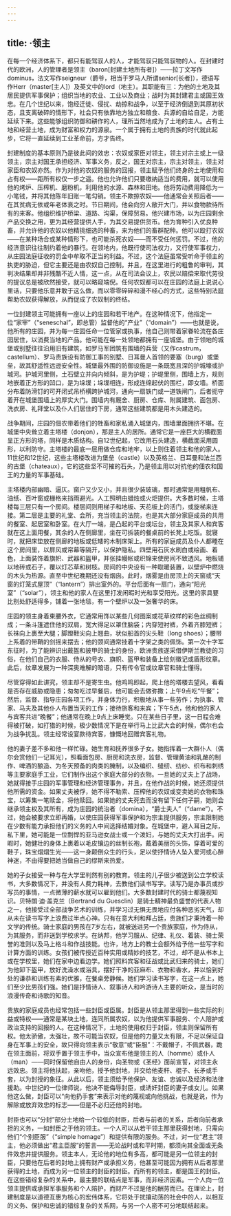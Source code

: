 ```yaml
---
---
---
```

title: ·领主
---




在每一个经济体系下，都只有能驾驭人的人，才能驾驭只能驾驭物的人。在封建时代的欧洲，人的管理者是领主（baron[封建土地所有者]）——拉丁文写作dominus，法文写作seigneur（爵爷，相当于罗马人所谓senior[长者]），德语写作Herr（master[主人]）及英文中的lord（地主）。其职能有三：为他的土地及其居民提供军事保护；组织当地的农业、工业以及商业；战时为其封建君主或国王效忠。在几个世纪以来，饱经迁徙、侵扰、劫掠和战争，以至于经济倒退到其原初状态，且支离破碎的情形下，社会只有依靠地方独立和粮食、兵源的自给自足，方能延续下来。这些能够组织防御和耕作的人，理所当然地成为了土地的主人。占有土地和经营土地，成为财富和权力的源泉。一个属于拥有土地的贵族的时代就此起步，它将一直延续到工业革命前，方才告终。

封建制度的基本原则乃是彼此间的效忠：农奴或家臣对领主，领主对宗主或上一级领主，宗主对国王承担经济、军事义务，反之，国王对宗主，宗主对领主，领主对家臣和农奴亦然。作为对他的农奴的服务的回报，领主赋予他们终身的土地使用和占有权——距所有权仅一步之遥。他也允许他们只要缴纳适当的费用，就可以使用他的烤炉、压榨机、磨粉机，利用他的水源、森林和田地。他将劳动费用降低为一小笔钱，并将其他陈年旧账一笔勾销。领主不欺掠农奴——他通常会关照后者——在其贫病无依或年老体衰之时。节日期间，他会向穷人敞开大门，并以食物款待所有的来客。他组织维护桥梁、道路、沟渠，保障贸易。他兴建市场，以为庄园剩余产品交换之用，更为其经营提供人手，为其交易提供货币。他为育种引入优良种畜，并允许他的农奴以他精挑细选的种畜，来为他们的畜群配种。他可以殴打农奴——在某种场合或某种情形下，也可能杀死农奴——而不受任何惩罚。不过，他的经济意识往往制约着他的暴行。在领地内，他既行使司法权力，又行使军事权力，从庄园法庭征收的罚金中牟取不正当的利益。不过，这个法庭虽常受听命于领主的执吏的胁迫，但它主要还是由农奴自己控制。并且，在这里进行的粗鲁的审判，其判决结果却并非残酷不近人情，这一点，从在司法会议上，农民以赔偿来取代劳役的提议总是被欣然接受，就可以略窥端倪。任何农奴都可以在庄园的法庭上说说心里话，只要他乐意并敢于这么做，而以零零碎碎和漫不经心的方式，这些特别法庭帮助农奴获得解放，从而促成了农奴制的终结。

一位封建领主可能拥有一座以上的庄园和若干地产。在这种情况下，他指定一位“家宰”（“seneschal”，即总管）监督他的“产业”（“domain”）——也就是说，他所有的庄园，并为每一庄园任命一位管家或执事，他自己则带着家眷轮流在各庄园居住，以消费当地的产品。他可能在每一处领地都拥有一座城堡。由于领地的城堡或别墅往往沿用旧有建筑，如罗马军团筑有围墙的兵营（又作castrum，castellum）、罗马贵族设有防御工事的别墅、日耳曼人首领的要塞（burg）或堡垒，故其舒适性远逊安全性。城堡最外围的防御设施是一条既宽且深的护城壕或护城河。护城河里侧，土石壁立并向内倾斜，是为护堤；护堤里侧，围墙上方，规则地嵌着正方形的凹口，是为垛堞；垛堞相连，形成连绵起伏的围栏，即女墙。桥面分布着防滑钉的可开闭式吊桥横跨护城河，通向一扇铁门或一道铁闸门，后者扼守着开在城堡围墙上的厚实大门。围墙内有厩舍、厨房、仓库、附属建筑、面包房、洗衣房、礼拜堂以及仆人们居住的下房，通常这些建筑都是用木头建造的。

战争期间，庄园的佃农带着他们的牲畜和家私涌入城堡内，围墙里面拥挤不堪。在城堡中央耸立着主塔楼（donjon），那是主人的居所。通常它是一座巨大的横截面呈正方形的塔，同样是木质结构。自12世纪起，它改用石头建造，横截面采用圆形，以利防守。主塔楼的最底一层用做仓库和地牢，以上则住着领主和他的家人。11世纪和12世纪，这些主塔楼改进为堡垒（castle）以及英格兰、日耳曼和法兰西的古堡（chateaux），它的这些坚不可摧的石头，乃是领主用以对抗他的佃农和国王的力量的军事基础。

主塔楼内部幽暗、逼仄。窗户又少又小，并且很少装玻璃，那时通常是用粗帆布、油纸、百叶窗或栅格来挡雨避光。人工照明由蜡烛或火炬提供。大多数时候，主塔楼每三层只有一个房间。楼层间则用梯子和地板、天花板上的活门，或旋梯来连接。第二层是主要的礼堂、会所，充当领主的法院，也是其大部分家庭成员的共用的餐室、起居室和卧室。在大厅一端，是凸起的平台或坛台，领主及其家人和宾客就在这上面用餐，其余的人在侧廊里，坐在可拆装的餐桌前的长凳上吃饭。就寝时，就把床垫放在侧廊的地板或低矮的木制床架上。所有的家庭成员及仆人都睡在这个房间里，以屏风或帘幕等隔开，以保护隐私。四壁用石灰水刷白或绘画、着色，上面装饰着旗帜、武器和盔甲，并张挂幔帐或织锦来使房间不致透风。地板铺以地砖或石子，覆以灯芯草和树枝。房间的中央设有一种取暖装置，以壁炉中燃烧的木头为热源。直至中世纪晚期还没有烟囱。此时，烟雾是由房顶上的天窗或“天窗的灯笼式屋顶”（“lantern”）排出室外的。平台后面有一扇门，通向“阳光室”（“solar”），领主和他的家人在这里打发闲暇时光和享受阳光。这里的家具要比别处舒适得多，铺着一张地毯，有一个壁炉以及一张奢华的床。

庄园的领主身着束腰外衣，它通常用饰以某些几何图案或花草纹样的彩色丝绸制成；一条斗篷遮住他的双肩，宽大得足以罩住脑袋；内穿短衬裤，外着齐膝短裤；长袜向上裹至大腿；脚蹬鞋尖向上翘曲，状似船首的尖头鞋（long shoes）；腰带上系着的带鞘的剑摇来摆去；他的颈间通常挂着十字架之类的佩饰。第一次十字军东征时，为了能辨识出戴盔和披甲的骑士的身份，欧洲贵族遂采借伊斯兰教徒的习俗，在他们自己的衣服、侍从的号衣、旗帜、盔甲和装备上绘刻徽记或盾形纹章。此后，纹章发展为一种深奥难解的暗语，只有传令官或纹章官和骑士懂得。

尽管穿得如此讲究，领主却不是寄生虫。他鸡鸣即起，爬上他的塔楼去望风，看看是否存在威胁或隐患；匆匆吃过早餐后，他可能会去做弥撒；上午9点吃“午餐”；然后，监督、指导庄园各项工作，并身体力行，积极地从事一些劳作；为执事、管家、马夫及其他仆人布置当天的工作；接待旅客和来宾；下午5点，他和他的家人与宾客共进“晚餐”；他通常在晚上9点上床睡觉。只在某些日子里，这一日程会难得被打破，如打猎的时候，极少数情况下是在举行马上比武大会的时候，偶尔也会为战争扰乱。领主经常设宴款待宾客，慷慨地回赠宾客礼物。

他的妻子差不多和他一样忙碌。她生育和抚养很多子女。她指挥着一大群仆人（偶尔会赏他们一记耳光），照看面包房、厨房和洗衣房，监督、管理黄油和乳酪的制作、啤酒的酿造、为冬天预备的肉类的腌制，以及编织、缝纫、纺纱、织布和刺绣等主要家庭手工业，它们制作出这个家庭大部分的衣物。一旦她的丈夫上了战场，她就得接手庄园的军事管理和经济管理事务，并且，在他作战的时候，她还须提供他所需的资金。如果丈夫被俘，她不得不勒索、压榨他的农奴或变卖她的衣物和珠宝，以筹集一笔赎金，将他赎回。如果她的丈夫死去而没有留下任何子嗣，她则会继承领主权及其所有，成为庄园的统治者（domina），“爵士夫人”（“dame”）。不过，她会被要求立即再婚，以使庄园获得军事保护和为宗主提供服务，宗主限制她在少数有能力承担他们的义务的人中间选择结婚对象。在城堡中，避人耳目之际，私下里，她可能是一位剽悍的亚马逊女战士或一个泼妇，与她的丈夫大打出手。闲暇时，她健壮的身体上裹着以毛皮镶边的丝制长袍，戴着美丽的头饰，穿着可爱的鞋子，珠宝熠熠生光——这一身颠倒众生的行头，足以使抒情诗人坠入爱河或心醉神迷，不由得要把她当做自己的缪斯来热爱。

她的子女接受一种与在大学里判然有别的教育。领主的儿子很少被送到公立学校读书，大多数情况下，并没有人费力耗神，去教他们读书写字。读写乃是办事员或抄写员的事情，一点微薄的薪水就可以雇到他们。大多数封建时代的骑士都蔑视知识。贝特朗·迪·盖克兰（Bertrand du Guesclin）是骑士精神最负盛誉的代表人物之一，他接受过全部战争艺术的训练，并学习过无惧无畏地应付各种恶劣天气，却从未在读书写字上浪费过半点心神。只有在意大利和拜占廷，贵族们才秉持着一种文学的传统。骑士家庭的男孩在7岁左右，就被送进另一个贵族家庭，作为侍从，为其服务，而非送到学校求学。在纳邦，他学习服从、纪律、礼仪、着装、骑士荣誉的准则以及马上格斗和作战技能。也许，地方上的教士会额外给予他一些写字和计算方面的训练。女孩们被传授近百种实用或精妙的技艺，不过，却不是从书本上或在学校里，她们在家中边看边学。她们照料宾客和征战或比武归来的骑士，她们为他卸下盔甲，放好洗澡水或浴具，摆好干净的亚麻布、衣物和香水，并以恰到好处的谦恭和训练有素的优雅，在餐桌旁静候。她们学习读书写字，在这一点上，她们至少比男孩们强。她们是抒情诗人、叙事诗人和吟游诗人主要的听众，是当时的浪漫传奇和诗歌的知音。

贵族的家庭成员也经常包括一些封臣或臣属。封臣是从领主那里得到一些实际的利益或特权——通常是某块土地，连同所属农奴，以为他提供军事服务、个人陪护或政治支持的回报的人。在这种情况下，土地的使用权归于封臣，领主则保留所有权。他太骄傲，太强壮，故不可能当农奴，但是他的力量又太有限，不足以保证自身在军事上的安全，故只得向领主表示“敬意”或“臣服”：不戴帽子，不佩武器，跪在领主面前，将双手置于领主手中，当众宣布他是领主的人（homme）或仆人（man）——同时保留他自由人的身份，向圣物或《圣经》面前宣誓，对领主永远效忠。领主将他扶起，亲吻他，授予他封地，并交给他麦秆、棍子、长矛或手套，以为封授的象征。从此以后，领主须给予他保护、友谊、忠诚以及经济和法律援助。中世纪的一位律师说，他决不能侮辱封臣，或诱奸封臣的妻子或女儿。如果他这么做，封臣可以“向他扔手套”来表示对他的蔑视或向他挑战，也就是说，作为解除或放弃效忠的标志——但是不必归还他的封地。

封臣也可以“分封”部分土地给一个较低的封臣，后者与前者的关系，后者向前者承担的义务，一如封臣之于他的领主。一个人可以从若干领主那里获得封地，只需向他们“个别臣服”（“simple homage”）和提供有限的服务。不过，对一位“君主”领主，他必须做出“君主臣服”的誓言——无论战时或和平时期，都须向其全面或无条件效忠并提供服务。领主本人，无论他的地位有多高，都可能是另一位领主的封臣，只要他在后者的封地上拥有财产或承担义务，他甚至可能因为拥有从后者那里获得的土地，而成为另一位领主的封臣的封臣。而所有的领主，都是国王的封臣。在这些错综复杂的关系中，最主要的联结点是军事，而非经济因素。一个人向一位领主提供或承担军事服务和个人陪护，而财产不过是他的酬劳而已。在理论上，封建制度是以道德互惠为核心的宏伟体系，它将处于扰攘动荡的社会中的人，以相互的义务、保护和忠诚的错综复杂的关系网，与另一个人密不可分地联结起来。